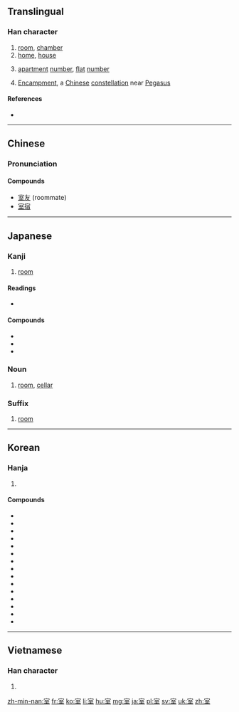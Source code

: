 ==Translingual==
{{stroke order|strokes=9}}

{{wikipedia|Encampment (Chinese constellation)}}
===Han character===
{{Han char|rn=40|rad=宀|as=06|sn=9|four=3010<sub>4</sub>|canj=十一戈土 (JMIG)|ids=⿱[[宀]][[至]]}}

# [[room]], [[chamber]]
# [[home]], [[house]]
# {{sense|in addresses}} [[apartment]] [[number]], [[flat]] [[number]]
# {{context|astronomy|lang=zh}} [[Encampment]], a [[Chinese]] [[constellation]] near [[Pegasus]]

====References====
* {{Han ref|kx=0285.020|dkj=07136|dj=0563.040|hdz=20925.030|uh=5BA4|ud=23460|bh=ABC7|bd=43975}}

----

==Chinese==
{{zh-hanzi-box|[[室]]}}

===Pronunciation===
{{zh-pron
|m=shì,Shì
|c=sat1
|mn=sek
|mc=y
|oc=y
|ma=
|cat=n,pn
}}

====Compounds====
* [[室友]] (roommate)
* [[室宿]]

----

==Japanese==

===Kanji===
{{ja-kanji|grade=2|rs=宀06}}

# [[room]]

====Readings====
* {{ja-readings
|goon=[[しち]] (shichi) {{qualifier|non-[[w:Jōyō kanji|Jōyō]] reading}}
|kanon=[[しつ]] (shitsu)
|kun=[[むろ]] (muro), [[へや]] (heya)}}

====Compounds====
* {{l|ja|寝室|gloss=bedroom|tr=しんしつ, shinshitsu}}
* {{l|ja|教室|gloss=classroom|tr=きょうしつ, kyōshitsu}}
* {{l|ja|霊安室|gloss=morgue|tr=れいあんしつ, reianshitsu}}

===Noun===
{{ja-noun|しつ}}

# [[room]], [[cellar]]

===Suffix===
{{ja-pos|suffix|しつ}} 

# [[room]]

----

==Korean==

===Hanja===
{{ko-hanja|hangeul=실|rv=sil|mr=shil|y=sil|eumhun=집|ehrv=jip|ehmr=chip|ehy=cip}}

# {{defn|lang=ko|sort=宀06}}

====Compounds====
* {{ko-inline|실내|silnae||室內}}
* {{ko-inline|교실|gyosil||敎室}}
* {{ko-inline|객실|gaeksil||客室}}
* {{ko-inline|거실|geosil||居室}}
* {{ko-inline|별실|byeolsil||別室}}
* {{ko-inline|침실|jimsil||寢室}}
* {{ko-inline|암실|amsil||暗室}}
* {{ko-inline|정실|jeongsil||正室}}
* {{ko-inline|측실|cheuksil||側室}}
* {{ko-inline|내실|naesil||內室}}
* {{ko-inline|석실|seoksil||石室}}
* {{ko-inline|빙실|bingsil||氷室}}
* {{ko-inline|황실|hwangsil||皇室}}
* {{ko-inline|왕실|wangsil||王室}}
* {{ko-inline|사무실|samusil||事務室}}

----

==Vietnamese==

===Han character===
{{vi-hantu|[[thất]]|rs=宀06}}

# {{defn|lang=vi|sort=宀06}}

[[zh-min-nan:室]]
[[fr:室]]
[[ko:室]]
[[li:室]]
[[hu:室]]
[[mg:室]]
[[ja:室]]
[[pl:室]]
[[sv:室]]
[[uk:室]]
[[zh:室]]